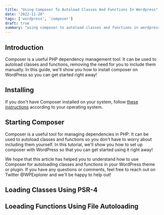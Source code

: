 ```yaml
---
title: "Using Composer To Autoload Classes And Functions In Wordpress"
date: "2022-11-20"
tags: ['wordpress', 'composer']
draft: true
summary: "using composer to autoload classes and functions in wordpress"
---
```


<TableOfContents toc={props.toc} asDisclosure={true} />

## Introduction 

Composer is a useful PHP dependency management tool. It can be used to autoload classes and functions, removing the need for you to include them manually. In this guide, we'll show you how to install composer on WordPress so you can get started right away!

## Installing

If you don't have Composer installed on your system, follow [these instructions](https://getcomposer.org/doc/00-intro.md) according to your operating system.

## Starting Composer

Composer is a useful tool for managing dependencies in PHP. It can be used to autoload classes and functions so you don't have to worry about including them yourself. In this tutorial, we'll show you how to set up composer with WordPress so that you can get started using it right away!

We hope that this article has helped you to understand how to use Composer for autoloading classes and functions in your WordPress theme or plugin. If you have any questions or comments, feel free to reach out on Twitter @WPExplorer and we'll be happy to help out!

## Loading Classes Using PSR-4



## Loeading Functions Using File Autoloading